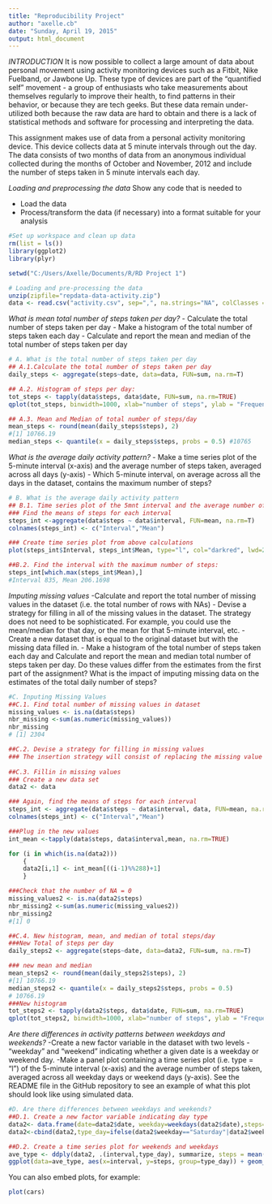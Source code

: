 ```yaml
---
title: "Reproducibility Project"
author: "axelle.cb"
date: "Sunday, April 19, 2015"
output: html_document
---
```

*INTRODUCTION*
It is now possible to collect a large amount of data about personal movement using activity monitoring devices such as a Fitbit, Nike Fuelband, or Jawbone Up. These type of devices are part of the "quantified self" movement - a group of enthusiasts who take measurements about themselves regularly to improve their health, to find patterns in their behavior, or because they are tech geeks. But these data remain under-utilized both because the raw data are hard to obtain and there is a lack of statistical methods and software for processing and interpreting the data.

This assignment makes use of data from a personal activity monitoring device. This device collects data at 5 minute intervals through out the day. The data consists of two months of data from an anonymous individual collected during the months of October and November, 2012 and include the number of steps taken in 5 minute intervals each day.

*Loading and preprocessing the data*
Show any code that is needed to

 - Load the data 
 - Process/transform the data (if necessary) into a format suitable for your analysis
```r
#Set up workspace and clean up data 
rm(list = ls())
library(ggplot2)
library(plyr)

setwd("C:/Users/Axelle/Documents/R/RD Project 1")

# Loading and pre-processing the data
unzip(zipfile="repdata-data-activity.zip")
data <- read.csv("activity.csv", sep=",", na.strings="NA", colClasses =c("numeric","Date","numeric"))

```

*What is mean total number of steps taken per day?*
- Calculate the total number of steps taken per day
- Make a histogram of the total number of steps taken each day
- Calculate and report the mean and median of the total number of steps taken per day

```r
# A. What is the total number of steps taken per day
## A.1.Calculate the total number of steps taken per day
daily_steps <- aggregate(steps~date, data=data, FUN=sum, na.rm=T)

## A.2. Histogram of steps per day:
tot_steps <- tapply(data$steps, data$date, FUN=sum, na.rm=TRUE)
qplot(tot_steps, binwidth=1000, xlab="number of steps", ylab = "Frequency", main="Total number of daily steps",col="hotpink4")+ theme(legend.position="none")

## A.3. Mean and Median of total number of steps/day
mean_steps <- round(mean(daily_steps$steps), 2) 
#[1] 10766.19
median_steps <- quantile(x = daily_steps$steps, probs = 0.5) #10765 
```


*What is the average daily activity pattern?*
- Make a time series plot of the 5-minute interval (x-axis) and the average number of steps taken, averaged across all days (y-axis)
- Which 5-minute interval, on average across all the days in the dataset, contains the maximum number of steps?
```r
# B. What is the average daily activity pattern
## B.1. Time series plot of the 5mnt interval and the average number of steps taken, averaged accross all days
### Find the means of steps for each interval
steps_int <-aggregate(data$steps ~ data$interval, FUN=mean, na.rm=T)
colnames(steps_int) <- c("Interval","Mean")

### Create time series plot from above calculations
plot(steps_int$Interval, steps_int$Mean, type="l", col="darkred", lwd=2, xlab="time interval", ylab="average number of steps", main="Time Series Plot")

##B.2. Find the interval with the maximum number of steps:
steps_int[which.max(steps_int$Mean),] 
#Interval 835, Mean 206.1698
```


*Imputing missing values*
-Calculate and report the total number of missing values in the dataset (i.e. the total number of rows with NAs)
- Devise a strategy for filling in all of the missing values in the dataset. The strategy does not need to be sophisticated. For example, you could use the mean/median for that day, or the mean for that 5-minute interval, etc.
- Create a new dataset that is equal to the original dataset but with the missing data filled in.
- Make a histogram of the total number of steps taken each day and Calculate and report the mean and median total number of steps taken per day. Do these values differ from the estimates from the first part of the assignment? What is the impact of imputing missing data on the estimates of the total daily number of steps?
```r
#C. Inputing Missing Values
##C.1. Find total number of missing values in dataset
missing_values <- is.na(data$steps)
nbr_missing <-sum(as.numeric(missing_values))
nbr_missing 
# [1] 2304

##C.2. Devise a strategy for filling in missing values
### The insertion strategy will consist of replacing the missing value by the mean value of steps for its interval
     
##C.3. Fillin in missing values
### Create a new data set
data2 <- data 

### Again, find the means of steps for each interval
steps_int <- aggregate(data$steps ~ data$interval, data, FUN=mean, na.rm=T)
colnames(steps_int) <- c("Interval","Mean")

###Plug in the new values
int_mean <-tapply(data$steps, data$interval,mean, na.rm=TRUE)

for (i in which(is.na(data2)))
    {
    data2[i,1] <- int_mean[((i-1)%%288)+1]
    }

###Check that the number of NA = 0
missing_values2 <- is.na(data2$steps)
nbr_missing2 <-sum(as.numeric(missing_values2))
nbr_missing2
#[1] 0

##C.4. New histogram, mean, and median of total steps/day
###New Total of steps per day
daily_steps2 <- aggregate(steps~date, data=data2, FUN=sum, na.rm=T)

### new mean and median
mean_steps2 <- round(mean(daily_steps2$steps), 2)
#[1] 10766.19
median_steps2 <- quantile(x = daily_steps2$steps, probs = 0.5)
# 10766.19 
###New histogram 
tot_steps2 <- tapply(data2$steps, data$date, FUN=sum, na.rm=TRUE)
qplot(tot_steps2, binwidth=1000, xlab="number of steps", ylab = "Frequency", main="Total number of daily steps, w/o NAs",col="hotpink4")+ theme(legend.position="none")
```

*Are there differences in activity patterns between weekdays and weekends?*
-Create a new factor variable in the dataset with two levels - "weekday" and "weekend" indicating whether a given date is a weekday or weekend day.
-Make a panel plot containing a time series plot (i.e. type = "l") of the 5-minute interval (x-axis) and the average number of steps taken, averaged across all weekday days or weekend days (y-axis). See the README file in the GitHub repository to see an example of what this plot should look like using simulated data.
```r
#D. Are there differences between weekdays and weekends?
##D.1. Create a new factor variable indicating day type
data2<- data.frame(date=data2$date, weekday=weekdays(data2$date),steps=data2$steps, interval=data2$interval)
data2<-cbind(data2,type_day=ifelse(data2$weekday=="Saturday"|data2$weekday=="Sunday","WE","WD"))

##D.2. Create a time series plot for weekends and weekdays
ave_type <- ddply(data2, .(interval,type_day), summarize, steps = mean(steps, na.rm=TRUE))
ggplot(data=ave_type, aes(x=interval, y=steps, group=type_day)) + geom_line(aes(color=type_day))+ facet_wrap(~ type_day, nrow=2)

```

You can also embed plots, for example:

```r
plot(cars)
```

